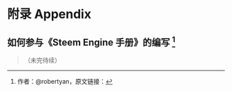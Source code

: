 \appendix

# 附录 Appendix {#appendix}

## 如何参与《Steem Engine 手册》的编写 ^[作者：\@robertyan，原文链接：] {#how-to-get-involved}








>（未完待续）
